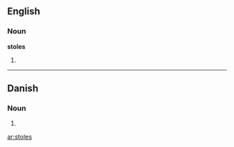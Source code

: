 ==English==

===Noun===
'''stoles'''

# {{plural of|[[stole]]}}

----

==Danish==

===Noun===
{{infl|da|noun form|g=c}}

# {{form of|genitive plural indefinite|stol|lang=Danish}}

[[ar:stoles]]